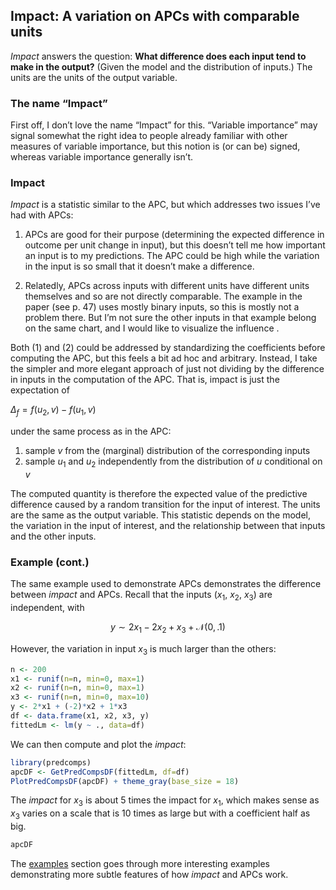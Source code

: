 ## Impact: A variation on APCs with comparable units

*Impact* answers the question: **What difference does each input tend to make in the output?** (Given the model and the distribution of inputs.) The units are the units of the output variable.

### The name "Impact"

First off, I don't love the name "Impact" for this. "Variable importance" may signal somewhat the right idea to people already familiar with other measures of variable importance, but this notion is (or can be) signed, whereas variable importance generally isn't.

### Impact

*Impact* is a statistic similar to the APC, but which addresses two issues I've had with APCs:

1. APCs are good for their purpose (determining the expected difference in outcome per unit change in input), but this doesn't tell me how important an input is to my predictions. The APC could be high while the variation in the input is so small that it doesn't make a difference.

2. Relatedly, APCs across inputs with different units have different units themselves and so are not directly comparable. The example in the paper (see p. 47) uses mostly binary inputs, so this is mostly not a problem there. But I'm not sure the other inputs in that example belong on the same chart, and I would like to visualize the influence .

Both (1) and (2) could be addressed by standardizing the coefficients before computing the APC, but this feels a bit ad hoc and arbitrary. Instead, I take the simpler and more elegant approach of just not dividing by the difference in inputs in the computation of the APC. That is, impact is just the expectation of

$\Delta_f = f(u_2,v) - f(u_1,v)$

under the same process as in the APC:

1. sample $v$ from the (marginal) distribution of the corresponding inputs
2. sample $u_1$ and $u_2$ independently from the distribution of $u$ conditional on $v$

The computed quantity is therefore the expected value of the predictive difference caused by a random transition for the input of interest. The units are the same as the output variable. This statistic depends on the model, the variation in the input of interest, and the relationship between that inputs and the other inputs.

### Example (cont.)

The same example used to demonstrate APCs demonstrates the difference between *impact* and APCs. Recall that the inputs ($x_1$, $x_2$, $x_3$) are independent, with

$$y \sim 2x_1 - 2x_2 + x_3 + \mathcal{N}(0,.1)$$

However, the variation in input $x_3$ is much larger than the others:

```r
n <- 200
x1 <- runif(n=n, min=0, max=1)
x2 <- runif(n=n, min=0, max=1)
x3 <- runif(n=n, min=0, max=10)
y <- 2*x1 + (-2)*x2 + 1*x3
df <- data.frame(x1, x2, x3, y)
fittedLm <- lm(y ~ ., data=df)
```

We can then compute and plot the *impact*:

```r
library(predcomps)
apcDF <- GetPredCompsDF(fittedLm, df=df)
PlotPredCompsDF(apcDF) + theme_gray(base_size = 18)
```

The *impact* for $x_3$ is about 5 times the impact for $x_1$, which makes sense as $x_3$ varies on a scale that is 10 times as large but with a coefficient half as big.

```r
apcDF
```

The [examples](examples-overview.html) section goes through more interesting examples demonstrating more subtle features of how *impact* and APCs work.
